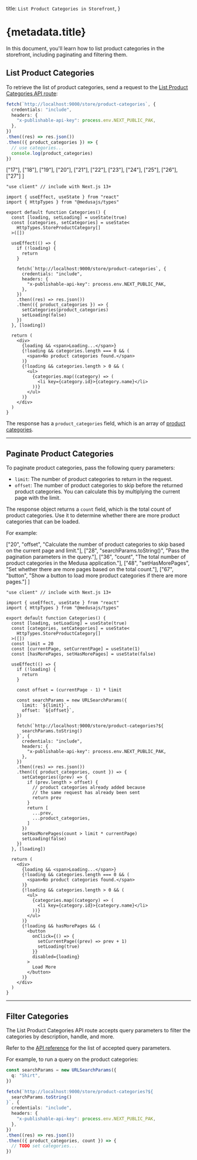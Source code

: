 
  title: `List Product Categories in Storefront`,
}

# {metadata.title}

In this document, you'll learn how to list product categories in the storefront, including paginating and filtering them.

## List Product Categories

To retrieve the list of product categories, send a request to the [List Product Categories API route](!api!/store#product-categories_getproductcategories):

<CodeTabs group="store-request">
  <CodeTab label="Fetch API" value="fetch">

  ```ts
  fetch(`http://localhost:9000/store/product-categories`, {
    credentials: "include",
    headers: {
      "x-publishable-api-key": process.env.NEXT_PUBLIC_PAK,
    },
  })
  .then((res) => res.json())
  .then(({ product_categories }) => {
    // use categories...
    console.log(product_categories)
  })
  ```

  </CodeTab>
  <CodeTab label="React" value="react">

  ["17"], ["18"], ["19"], ["20"],
  ["21"], ["22"], ["23"], ["24"],
  ["25"], ["26"], ["27"]
]

  ```tsx highlights={highlights}
  "use client" // include with Next.js 13+

  import { useEffect, useState } from "react"
  import { HttpTypes } from "@medusajs/types"

  export default function Categories() {
    const [loading, setLoading] = useState(true)
    const [categories, setCategories] = useState<
      HttpTypes.StoreProductCategory[]
    >([])

    useEffect(() => {
      if (!loading) {
        return 
      }

      fetch(`http://localhost:9000/store/product-categories`, {
        credentials: "include",
        headers: {
          "x-publishable-api-key": process.env.NEXT_PUBLIC_PAK,
        },
      })
      .then((res) => res.json())
      .then(({ product_categories }) => {
        setCategories(product_categories)
        setLoading(false)
      })
    }, [loading])

    return (
      <div>
        {loading && <span>Loading...</span>}
        {!loading && categories.length === 0 && (
          <span>No product categories found.</span>
        )}
        {!loading && categories.length > 0 && (
          <ul>
            {categories.map((category) => (
              <li key={category.id}>{category.name}</li>
            ))}
          </ul>
        )}
      </div>
    )
  }
  ```

  </CodeTab>
</CodeTabs>

The response has a `product_categories` field, which is an array of [product categories](!api!/store/#product-categories_productcategory_schema).

---

## Paginate Product Categories

To paginate product categories, pass the following query parameters:

- `limit`: The number of product categories to return in the request.
- `offset`: The number of product categories to skip before the returned product categories. You can calculate this by multiplying the current page with the limit.

The response object returns a `count` field, which is the total count of product categories. Use it to determine whether there are more product categories that can be loaded.

For example:

  ["20", "offset", "Calculate the number of product categories to skip based on the current page and limit."],
  ["28", "searchParams.toString()", "Pass the pagination parameters in the query."], 
  ["36", "count", "The total number of product categories in the Medusa application."],
  ["48", "setHasMorePages", "Set whether there are more pages based on the total count."],
  ["67", "button", "Show a button to load more product categories if there are more pages."]
]

```tsx highlights={paginateHighlights}
"use client" // include with Next.js 13+

import { useEffect, useState } from "react"
import { HttpTypes } from "@medusajs/types"

export default function Categories() {
  const [loading, setLoading] = useState(true)
  const [categories, setCategories] = useState<
    HttpTypes.StoreProductCategory[]
  >([])
  const limit = 20
  const [currentPage, setCurrentPage] = useState(1)
  const [hasMorePages, setHasMorePages] = useState(false)

  useEffect(() => {
    if (!loading) {
      return 
    }

    const offset = (currentPage - 1) * limit

    const searchParams = new URLSearchParams({
      limit: `${limit}`,
      offset: `${offset}`,
    })

    fetch(`http://localhost:9000/store/product-categories?${
      searchParams.toString()
    }`, {
      credentials: "include",
      headers: {
        "x-publishable-api-key": process.env.NEXT_PUBLIC_PAK,
      },
    })
    .then((res) => res.json())
    .then(({ product_categories, count }) => {
      setCategories((prev) => {
        if (prev.length > offset) {
          // product categories already added because 
          // the same request has already been sent
          return prev
        }
        return [
          ...prev,
          ...product_categories,
        ]
      })
      setHasMorePages(count > limit * currentPage)
      setLoading(false)
    })
  }, [loading])

  return (
    <div>
      {loading && <span>Loading...</span>}
      {!loading && categories.length === 0 && (
        <span>No product categories found.</span>
      )}
      {!loading && categories.length > 0 && (
        <ul>
          {categories.map((category) => (
            <li key={category.id}>{category.name}</li>
          ))}
        </ul>
      )}
      {!loading && hasMorePages && (
        <button 
          onClick={() => {
            setCurrentPage((prev) => prev + 1)
            setLoading(true)
          }}
          disabled={loading}
        >
          Load More
        </button>
      )}
    </div>
  )
}
```

---

## Filter Categories

The List Product Categories API route accepts query parameters to filter the categories by description, handle, and more.

Refer to the [API reference](!api!/store#product-categories_getproductcategories) for the list of accepted query parameters.

For example, to run a query on the product categories:

```ts
const searchParams = new URLSearchParams({
  q: "Shirt",
})

fetch(`http://localhost:9000/store/product-categories?${
  searchParams.toString()
}`, {
  credentials: "include",
  headers: {
    "x-publishable-api-key": process.env.NEXT_PUBLIC_PAK,
  },
})
.then((res) => res.json())
.then(({ product_categories, count }) => {
  // TODO set categories...
})
```
